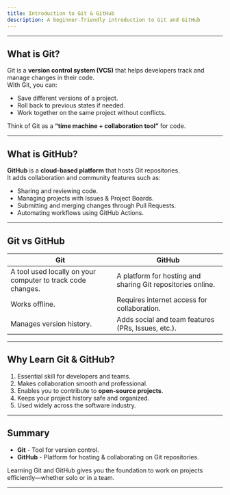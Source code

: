 ```yaml
---
title: Introduction to Git & GitHub
description: A beginner-friendly introduction to Git and GitHub
---
```


---

## What is Git?

Git is a **version control system (VCS)** that helps developers track and manage changes in their code.  
With Git, you can:

- Save different versions of a project.
- Roll back to previous states if needed.
- Work together on the same project without conflicts.

Think of Git as a **“time machine + collaboration tool”** for code.

---

## What is GitHub?

**GitHub** is a **cloud-based platform** that hosts Git repositories.  
It adds collaboration and community features such as:

- Sharing and reviewing code.
- Managing projects with Issues & Project Boards.
- Submitting and merging changes through Pull Requests.
- Automating workflows using GitHub Actions.

---

## Git vs GitHub

| **Git**                                                     | **GitHub**                                                  |
| ----------------------------------------------------------- | ----------------------------------------------------------- |
| A tool used locally on your computer to track code changes. | A platform for hosting and sharing Git repositories online. |
| Works offline.                                              | Requires internet access for collaboration.                 |
| Manages version history.                                    | Adds social and team features (PRs, Issues, etc.).          |

---

## Why Learn Git & GitHub?

1. Essential skill for developers and teams.
2. Makes collaboration smooth and professional.
3. Enables you to contribute to **open-source projects**.
4. Keeps your project history safe and organized.
5. Used widely across the software industry.

---

## Summary

- **Git** - Tool for version control.
- **GitHub** - Platform for hosting & collaborating on Git repositories.

Learning Git and GitHub gives you the foundation to work on projects efficiently—whether solo or in a team.

---
